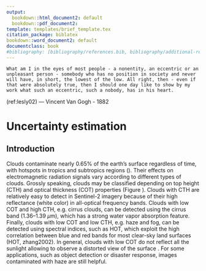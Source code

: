 ```yaml
---
output:
  bookdown::html_document2: default
  bookdown::pdf_document2:
template: templates/brief_template.tex
citation_package: biblatex
bookdown::word_document2: default
documentclass: book
#bibliography: [bibliography/references.bib, bibliography/additional-references.bib]
---
```

  
```block
What am I in the eyes of most people - a nonentity, an eccentric or an unpleasant person - somebody who has no position in society and never will have, in short, the lowest of the low. All right, then - even if that were absolutely true, then I should one day like to show by my work what such an eccentric, such a nobody, has in his heart.
```
(ref:lesly02) --- Vincent Van Gogh - 1882

# Uncertainty estimation
\minitoc <!-- this will include a mini table of contents-->
  
## Introduction
  
<!-- Introduction -->
Clouds contaminate nearly 0.65\% of the earth's surface regardless of time, with hotspots in tropics and subtropics regions (\cite{sassen2008classifying, winker2010calipso, Wilson2016}). Their effects on electromagnetic radiation signals vary according to different types of clouds. Grossly speaking, clouds may be classified depending on top height (CTH) and optical thickness (COT) properties (Figure \ref{fig:figure013}). Clouds with CTH are relatively easy to detect in Sentinel-2 imagery because of their high reflectance (white color) in all-optical frequency bands. Clouds with low COT and high CTH, e.g. cirrus clouds, can be detected using the cirrus band (1.36–1.39 $\mu$m), which has a strong water vapor absorption feature. Finally, clouds with low COT and low CTH, e.g. haze and fog, can be detected using spectral indices, such as HOT, which exploit the high correlation between blue and red bands for most clear-sky land surfaces (HOT, zhang2002). In general, clouds with low COT do not reflect all the sunlight allowing to observe a distorted view of the surface \cite{lynch2002cirrus, chen2017}. For some applications, such as object detection or disaster response\cite{Mateo-Garcia2021}, images contaminated with haze are still helpful. 


\begin{figure}[!h]
	\centering
	\includegraphics[width=0.98\linewidth]{figures/chapter01/figure06.png}
	\caption{Confusion matrices (values in percent) between the high-quality manual labels cast by the CDE group after and before the quality control process. See the sections human calibration and quality control. The original labels are divided based on the difficulty IP property (See Table \ref{tab:table04}).}
	\label{fig:figure013}
\end{figure}


